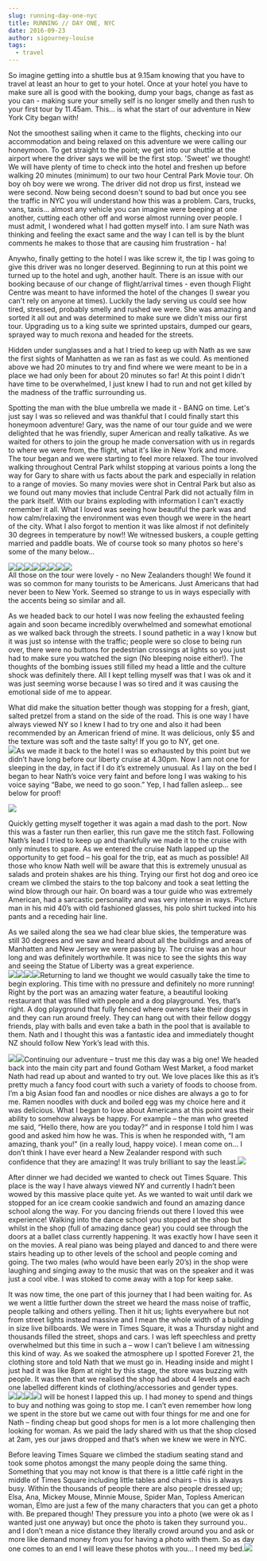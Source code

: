 ```yaml
---
slug: running-day-one-nyc
title: RUNNING // DAY ONE, NYC
date: 2016-09-23
author: sigourney-louise
tags:
  - travel
---
```

So imagine getting into a shuttle bus at 9.15am knowing that you have to travel at least an hour to get to your hotel. Once at your hotel you have to make sure all is good with the booking, dump your bags, change as fast as you can - making sure your smelly self is no longer smelly and then rush to your first tour by 11.45am. This... is what the start of our adventure in New York City began with!

Not the smoothest sailing when it came to the flights, checking into our accommodation and being relaxed on this adventure we were calling our honeymoon. To get straight to the point; we get into our shuttle at the airport where the driver says we will be the first stop. 'Sweet' we thought! We will have plenty of time to check into the hotel and freshen up before walking 20 minutes (minimum) to our two hour Central Park Movie tour. Oh boy oh boy were we wrong. The driver did not drop us first, instead we were second. Now being second doesn't sound to bad but once you see the traffic in NYC you will understand how this was a problem. Cars, trucks, vans, taxis... almost any vehicle you can imagine were beeping at one another, cutting each other off and worse almost running over people. I must admit, I wondered what I had gotten myself into. I am sure Nath was thinking and feeling the exact same and the way I can tell is by the blunt comments he makes to those that are causing him frustration - ha!

Anywho, finally getting to the hotel I was like screw it, the tip I was going to give this driver was no longer deserved. Beginning to run at this point we turned up to the hotel and ugh, another hault. There is an issue with our booking because of our change of flight/arrival times - even though Flight Centre was meant to have informed the hotel of the changes (I swear you can't rely on anyone at times). Luckily the lady serving us could see how tired, stressed, probably smelly and rushed we were. She was amazing and sorted it all out and was determined to make sure we didn't miss our first tour. Upgrading us to a king suite we sprinted upstairs, dumped our gears, sprayed way to much rexona and headed for the streets.

Hidden under sunglasses and a hat I tried to keep up with Nath as we saw the first sights of Manhatten as we ran as fast as we could. As mentioned above we had 20 minutes to try and find where we were meant to be in a place we had only been for about 20 minutes so far! At this point I didn't have time to be overwhelmed, I just knew I had to run and not get killed by the madness of the traffic surrounding us. 

Spotting the man with the blue umbrella we made it - BANG on time. Let's just say I was so relieved and was thankful that I could finally start this honeymoon adventure! Gary, was the name of our tour guide and we were delighted that he was friendly, super American and really talkative. As we waited for others to join the group he made conversation with us in regards to where we were from, the flight, what it's like in New York and more.\
The tour began and we were starting to feel more relaxed. The tour involved walking throughout Central Park whilst stopping at various points a long the way for Gary to share with us facts about the park and especially in relation to a range of movies. So many movies were shot in Central Park but also as we found out many movies that include Central Park did not actually film in the park itself. With our brains exploding with information I can't exactly remember it all. What I loved was seeing how beautiful the park was and how calm/relaxing the environment was even though we were in the heart of the city. What I also forgot to mention it was like almost if not definitely 30 degrees in temperature by now!! We witnessed buskers, a couple getting married and paddle boats. We of course took so many photos so here's some of the many below...

![](http://sigourneylouise.nz/wp-content/uploads/2017/09/IMG_2408-1024x768.jpg)![](http://sigourneylouise.nz/wp-content/uploads/2017/09/IMG_7036-1024x682.jpg)![](http://sigourneylouise.nz/wp-content/uploads/2017/09/IMG_2422-1024x768.jpg)![](http://sigourneylouise.nz/wp-content/uploads/2017/09/IMG_2412-e1505274193700-1024x768.jpg)![](http://sigourneylouise.nz/wp-content/uploads/2017/09/IMG_2421-e1505274266656-768x1024.jpg)![](http://sigourneylouise.nz/wp-content/uploads/2017/09/IMG_7041-1024x682.jpg)![](http://sigourneylouise.nz/wp-content/uploads/2017/09/IMG_7024-1024x683.jpg)![](http://sigourneylouise.nz/wp-content/uploads/2017/09/IMG_7063-iloveimg-converted-1024x683.jpg)\
All those on the tour were lovely - no New Zealanders though! We found it was so common for many tourists to be Americans. Just Americans that had never been to New York. Seemed so strange to us in ways especially with the accents being so similar and all. 

As we headed back to our hotel I was now feeling the exhausted feeling again and soon became incredibly overwhelmed and somewhat emotional as we walked back through the streets. I sound pathetic in a way I know but it was just so intense with the traffic; people were so close to being run over, there were no buttons for pedestrian crossings at lights so you just had to make sure you watched the sign (No bleeping noise either!). The thoughts of the bombing issues still filled my head a little and the culture shock was definitely there. All I kept telling myself was that I was ok and it was just seeming worse because I was so tired and it was causing the emotional side of me to appear.

What did make the situation better though was stopping for a fresh, giant, salted pretzel from a stand on the side of the road. This is one way I have always viewed NY so I knew I had to try one and also it had been recommended by an American friend of mine. It was delicious, only $5 and the texture was soft and the taste salty! If you go to NY, get one.\
![](http://sigourneylouise.nz/wp-content/uploads/2017/09/IMG_7074-iloveimg-converted-1024x683.jpg)As we made it back to the hotel I was so exhausted by this point but we didn’t have long before our liberty cruise at 4.30pm. Now I am not one for sleeping in the day, in fact if I do it’s extremely unusual. As I lay on the bed I began to hear Nath’s voice very faint and before long I was waking to his voice saying “Babe, we need to go soon.” Yep, I had fallen asleep… see below for proof!

![](http://sigourneylouise.nz/wp-content/uploads/2017/09/21742081_10155632688601763_705888275_o-1024x576.jpg)

Quickly getting myself together it was again a mad dash to the port. Now this was a faster run then earlier, this run gave me the stitch fast. Following Nath’s lead I tried to keep up and thankfully we made it to the cruise with only minutes to spare. As we entered the cruise Nath lapped up the opportunity to get food – his goal for the trip, eat as much as possible! All those who know Nath well will be aware that this is extremely unusual as salads and protein shakes are his thing. Trying our first hot dog and oreo ice cream we climbed the stairs to the top balcony and took a seat letting the wind blow through our hair. On board was a tour guide who was extremely American, had a sarcastic personality and was very intense in ways. Picture man in his mid 40’s with old fashioned glasses, his polo shirt tucked into his pants and a receding hair line.

As we sailed along the sea we had clear blue skies, the temperature was still 30 degrees and we saw and heard about all the buildings and areas of Manhatten and New Jersey we were passing by. The cruise was an hour long and was definitely worthwhile. It was nice to see the sights this way and seeing the Statue of Liberty was a great experience.\
![](http://sigourneylouise.nz/wp-content/uploads/2017/09/IMG_2439-1024x768.jpg)![](http://sigourneylouise.nz/wp-content/uploads/2017/09/IMG_2432-e1505275066261-1024x768.jpg)![](http://sigourneylouise.nz/wp-content/uploads/2017/09/IMG_7109-1024x683.jpg)![](http://sigourneylouise.nz/wp-content/uploads/2017/09/IMG_7105-1024x683.jpg)Returning to land we thought we would casually take the time to begin exploring. This time with no pressure and definitely no more running! Right by the port was an amazing water feature, a beautiful looking restaurant that was filled with people and a dog playground. Yes, that’s right. A dog playground that fully fenced where owners take their dogs in and they can run around freely. They can hang out with their fellow doggy friends, play with balls and even take a bath in the pool that is available to them. Nath and I thought this was a fantastic idea and immediately thought NZ should follow New York’s lead with this.

![](http://sigourneylouise.nz/wp-content/uploads/2017/09/IMG_2457-1024x768.jpg)![](http://sigourneylouise.nz/wp-content/uploads/2017/09/IMG_2447-1024x768.jpg)Continuing our adventure – trust me this day was a big one! We headed back into the main city part and found Gotham West Market, a food market Nath had read up about and wanted to try out. We love places like this as it’s pretty much a fancy food court with such a variety of foods to choose from. I’m a big Asian food fan and noodles or nice dishes are always a go to for me. Ramen noodles with duck and boiled egg was my choice here and it was delicious. What I began to love about Americans at this point was their ability to somehow always be happy. For example – the man who greeted me said, “Hello there, how are you today?” and in response I told him I was good and asked him how he was. This is when he responded with, “I am amazing, thank you!” (in a really loud, happy voice). I mean come on… I don’t think I have ever heard a New Zealander respond with such confidence that they are amazing! It was truly brilliant to say the least.![](http://sigourneylouise.nz/wp-content/uploads/2017/09/IMG_2462-1024x768.jpg)

After dinner we had decided we wanted to check out Times Square. This place is the way I have always viewed NY and currently I hadn’t been wowed by this massive place quite yet. As we wanted to wait until dark we stopped for an ice cream cookie sandwich and found an amazing dance school along the way. For you dancing friends out there I loved this wee experience! Walking into the dance school you stopped at the shop but whilst in the shop (full of amazing dance gear) you could see through the doors at a ballet class currently happening. It was exactly how I have seen it on the movies. A real piano was being played and danced to and there were stairs heading up to other levels of the school and people coming and going. The two males (who would have been early 20’s) in the shop were laughing and singing away to the music that was on the speaker and it was just a cool vibe. I was stoked to come away with a top for keep sake.

It was now time, the one part of this journey that I had been waiting for. As we went a little further down the street we heard the mass noise of traffic, people talking and others yelling. Then it hit us; lights everywhere but not from street lights instead massive and I mean the whole width of a building in size live billboards. We were in Times Square, it was a Thursday night and thousands filled the street, shops and cars. I was left speechless and pretty overwhelmed but this time in such a – wow I can’t believe I am witnessing this kind of way. As we soaked the atmosphere up I spotted Forever 21, the clothing store and told Nath that we must go in. Heading inside and might I just had it was like 8pm at night by this stage, the store was buzzing with people. It was then that we realised the shop had about 4 levels and each one labelled different kinds of clothing/accessories and gender types.\
![](http://sigourneylouise.nz/wp-content/uploads/2017/09/IMG_7126-iloveimg-converted-1024x683.jpg)![](http://sigourneylouise.nz/wp-content/uploads/2017/09/IMG_7128-1024x683.jpg)![](http://sigourneylouise.nz/wp-content/uploads/2017/09/IMG_7115-1024x683.jpg)![](http://sigourneylouise.nz/wp-content/uploads/2017/09/IMG_7132-iloveimg-converted-e1505275745130-683x1024.jpg)I will be honest I lapped this up. I had money to spend and things to buy and nothing was going to stop me. I can’t even remember how long we spent in the store but we came out with four things for me and one for Nath – finding cheap but good shops for men is a lot more challenging then looking for woman. As we paid the lady shared with us that the shop closed at 2am, yes our jaws dropped and that’s when we knew we were in NYC.

Before leaving Times Square we climbed the stadium seating stand and took some photos amongst the many people doing the same thing. Something that you may not know is that there is a little café right in the middle of Times Square including little tables and chairs – this is always busy. Within the thousands of people there are also people dressed up; Elsa, Ana, Mickey Mouse, Minnie Mouse, Spider Man, Topless American woman, Elmo are just a few of the many characters that you can get a photo with. Be prepared though! They pressure you into a photo (we were ok as I wanted just one anyway) but once the photo is taken they surround you.. and I don’t mean a nice distance they literally crowd around you and ask or more like demand money from you for having a photo with them. So as day one comes to an end I will leave these photos with you… I need my bed.![](http://sigourneylouise.nz/wp-content/uploads/2017/09/IMG_7142-iloveimg-converted-1024x683.jpg)